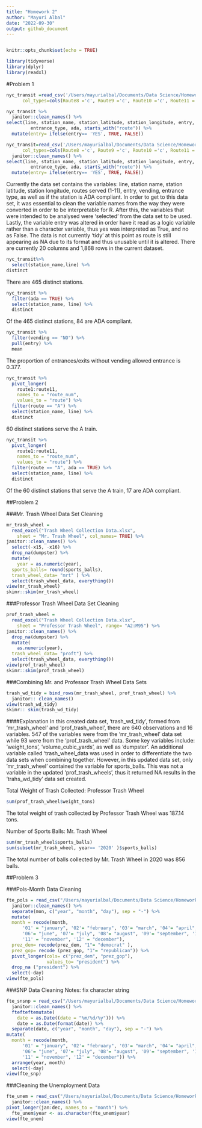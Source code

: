 ```yaml
---
title: "Homework 2"
author: "Mayuri Albal"
date: "2022-09-30"
output: github_document
---
```

```r

```

```r
knitr::opts_chunk$set(echo = TRUE)
```

```r
library(tidyverse)
library(dplyr)
library(readxl)
```

#Problem 1
```r
nyc_transit =read_csv('/Users/mayurialbal/Documents/Data Science/Homework/HW2/HW2/NYC_Transit_Subway_Entrance_And_Exit_Data.csv',
      col_types=cols(Route8 ='c', Route9 ='c', Route10 ='c', Route11 ='c'))
```

```r
nyc_transit %>%
  janitor::clean_names() %>%
select(line, station_name, station_latitude, station_longitude, entry, exit_only, vending,
         entrance_type, ada, starts_with("route")) %>%
  mutate(entry= ifelse(entry== 'YES', TRUE, FALSE))
```
```r
nyc_transit=read_csv('/Users/mayurialbal/Documents/Data Science/Homework/HW2/HW2/NYC_Transit_Subway_Entrance_And_Exit_Data.csv',
      col_types=cols(Route8 ='c', Route9 ='c', Route10 ='c', Route11 ='c')) %>%
  janitor::clean_names() %>%
select(line, station_name, station_latitude, station_longitude, entry, exit_only, vending,
         entrance_type, ada, starts_with("route")) %>%
  mutate(entry= ifelse(entry== 'YES', TRUE, FALSE))
```
Currently the data set contains the variables: line, station name, station latitude, station longitude, routes served (1-11), entry, vending, entrance type, as well as if the station is ADA compliant. In order to get to this data set, it was essential to clean the variable names from the way they were converted in order to be interpretable for R. After this, the variables that were intended to be analysed were 'selected' from the data set to be used. Lastly, the variable entry was altered in order have it read as a logic variable rather than a character
variable, thus yes was interpreted as True, and no as False. The data is not currently 'tidy' at this point as route is still appearing as NA due to its format and thus unusable until it is altered. There are currently 20 columns and 1,868 rows in the current dataset.

```r
nyc_transit%>%
  select(station_name,line) %>%
distinct
```
There are 465 distinct stations.

```r
nyc_transit %>% 
  filter(ada == TRUE) %>% 
  select(station_name, line) %>% 
  distinct
```
Of the 465 distinct stations, 84 are ADA compliant.

```r
nyc_transit %>% 
  filter(vending == "NO") %>% 
  pull(entry) %>% 
  mean
```
 The proportion of entrances/exits without vending allowed entrance is 0.377.

```r
nyc_transit %>% 
  pivot_longer(
    route1:route11,
    names_to = "route_num",
    values_to = "route") %>% 
  filter(route == "A") %>% 
  select(station_name, line) %>% 
  distinct
```
60 distinct stations serve the A train.

```r
nyc_transit %>% 
  pivot_longer(
    route1:route11,
    names_to = "route_num",
    values_to = "route") %>% 
  filter(route == "A", ada == TRUE) %>% 
  select(station_name, line) %>% 
  distinct
```
Of the 60 distinct stations that serve the A train, 17 are ADA compliant.

##Problem 2

###Mr. Trash Wheel Data Set Cleaning
```r
mr_trash_wheel = 
  read_excel("Trash Wheel Collection Data.xlsx", 
    sheet = "Mr. Trash Wheel", col_names= TRUE) %>%
janitor::clean_names() %>%
  select(-x15, -x16) %>%
  drop_na(dumpster) %>%
  mutate(
    year = as.numeric(year),
  sports_balls= round(sports_balls),
  trash_wheel_data= "mrt" ) %>%
  select(trash_wheel_data, everything()) 
view(mr_trash_wheel)
skimr::skim(mr_trash_wheel)
```

###Professor Trash Wheel Data Set Cleaning
```r
prof_trash_wheel = 
  read_excel("Trash Wheel Collection Data.xlsx", 
    sheet = "Professor Trash Wheel", range= "A2:M95") %>%
janitor::clean_names() %>%
  drop_na(dumpster) %>%
  mutate(
    as.numeric(year),
  trash_wheel_data= "proft") %>%
  select(trash_wheel_data, everything()) 
view(prof_trash_wheel)
skimr::skim(prof_trash_wheel)
```

###Combining Mr. and Professor Trash Wheel Data Sets
```r
trash_wd_tidy = bind_rows(mr_trash_wheel, prof_trash_wheel) %>% 
  janitor:: clean_names()
view(trash_wd_tidy)
skimr:: skim(trash_wd_tidy)
```

####Explanation
In this created data set, 'trash_wd_tidy', formed from 'mr_trash_wheel' and 'prof_trash_wheel', there are 640 observations and 16 variables. 547 of the variables were
from the 'mr_trash_wheel' data set while 93 were from the 'prof_trash_wheel' data. Some key variables include: 'weight_tons', 'volume_cubic_yards', as well as 'dumpster'. An additional variable called 'trash_wheel_data was used in order to differentiate the two data sets when combining together. However, in this updated data set, only 'mr_trash_wheel' contained the variable for sports_balls. This was not a variable in the updated 'prof_trash_wheels', thus it returned NA results in the 'trahs_wd_tidy' data set created.

Total Weight of Trash Collected: Professor Trash Wheel
```r
sum(prof_trash_wheel$weight_tons)
```
The total weight of trash collected by Professor Trash Wheel was 187.14 tons.

Number of Sports Balls: Mr. Trash Wheel
```r
sum(mr_trash_wheel$sports_balls)
sum(subset(mr_trash_wheel, year== '2020' )$sports_balls)
```
The total number of balls collected by Mr. Trash Wheel in 2020 was 856 balls.

##Problem 3

###Pols-Month Data Cleaning
```r
fte_pols = read_csv("/Users/mayurialbal/Documents/Data Science/Homework/HW2/HW2/fivethirtyeight_datasets/pols-month.csv") %>% 
  janitor::clean_names() %>% 
  separate(mon, c("year", "month", "day"), sep = "-") %>% 
  mutate( 
  month = recode(month,
      '01' = "january", '02'= "february", '03'= "march", '04'= "april", '05'= "may",
      '06'= "june", '07'= "july", '08'= "august", '09'= "september", '10'= "october", 
      '11' = "november", '12' = "december"),
  prez_dem= recode(prez_dem, "1"= "democrat" ),
  prez_gop= recode (prez_gop, "1"= "republican")) %>% 
  pivot_longer(cols= c("prez_dem", "prez_gop"),
               values_to= "president") %>% 
  drop_na ("president") %>% 
  select(-day)
view(fte_pols)
```


###SNP Data Cleaning
Notes: fix character string
```r
fte_snsnp = read_csv("/Users/mayurialbal/Documents/Data Science/Homework/HW2/HW2/fivethirtyeight_datasets/snp.csv") %>% 
  janitor::clean_names() %>% 
  ftefteftemutate( 
    date = as.Date((date = "%m/%d/%y"))) %>% 
    date = as.Date(format(date)) %>%
  separate(date, c("year", "month", "day"), sep = "-") %>% 
mutate(
  month = recode(month,
      '01' = "january", '02'= "february", '03'= "march", '04'= "april", '05'= "may",
      '06'= "june", '07'= "july", '08'= "august", '09'= "september", '10'= "october", 
      '11' = "november", '12' = "december")) %>%
  arrange(year, month)
  select(-day)
view(fte_snp)
```
###Cleaning the Unemployment Data
```r
fte_unem = read_csv("/Users/mayurialbal/Documents/Data Science/Homework/HW2/HW2/fivethirtyeight_datasets/unemployment.csv") %>% 
  janitor::clean_names() %>% 
pivot_longer(jan:dec, names_to = "month") %>% 
  fte_unem$year <- as.character(fte_unem$year)
view(fte_unem)
```
